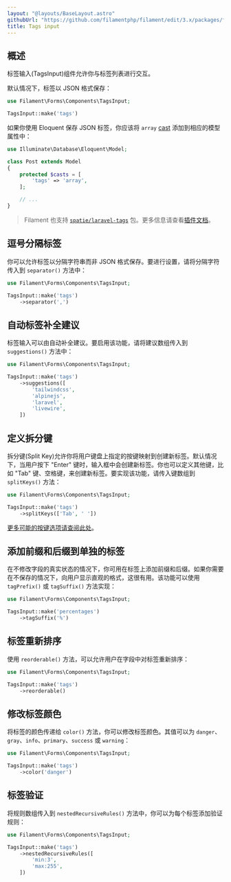 ```yaml
---
layout: "@layouts/BaseLayout.astro"
githubUrl: "https://github.com/filamentphp/filament/edit/3.x/packages/forms/docs/03-fields/14-tags-input.md"
title: Tags input
---
```


## 概述

标签输入(TagsInput)组件允许你与标签列表进行交互。

默认情况下，标签以 JSON 格式保存：

```php
use Filament\Forms\Components\TagsInput;

TagsInput::make('tags')
```

<AutoScreenshot name="forms/fields/tags-input/simple" alt="Tags input" version="3.x" />

如果你使用 Eloquent 保存 JSON 标签，你应该将 `array` [cast](https://laravel.com/docs/eloquent-mutators#array-and-json-casting) 添加到相应的模型属性中：

```php
use Illuminate\Database\Eloquent\Model;

class Post extends Model
{
    protected $casts = [
        'tags' => 'array',
    ];

    // ...
}
```

> Filament 也支持 [`spatie/laravel-tags`](https://github.com/spatie/laravel-tags) 包。更多信息请查看[插件文档](/plugins/filament-spatie-tags)。

## 逗号分隔标签

你可以允许标签以分隔字符串而非 JSON 格式保存。要进行设置，请将分隔字符传入到 `separator()` 方法中：

```php
use Filament\Forms\Components\TagsInput;

TagsInput::make('tags')
    ->separator(',')
```

## 自动标签补全建议

标签输入可以由自动补全建议。要启用该功能，请将建议数组传入到 `suggestions()` 方法中：

```php
use Filament\Forms\Components\TagsInput;

TagsInput::make('tags')
    ->suggestions([
        'tailwindcss',
        'alpinejs',
        'laravel',
        'livewire',
    ])
```

## 定义拆分键

拆分键(Split Key)允许你将用户键盘上指定的按键映射到创建新标签。默认情况下，当用户按下 "Enter" 键时，输入框中会创建新标签。你也可以定义其他键，比如 "Tab" 键、空格键，来创建新标签。要实现该功能，请传入键数组到 `splitKeys()` 方法：

```php
use Filament\Forms\Components\TagsInput;

TagsInput::make('tags')
    ->splitKeys(['Tab', ' '])
```

[更多可能的按键选项请查阅此处](https://developer.mozilla.org/en-US/docs/Web/API/KeyboardEvent/key)。

## 添加前缀和后缀到单独的标签

在不修改字段的真实状态的情况下，你可用在标签上添加前缀和后缀。如果你需要在不保存的情况下，向用户显示直观的格式，这很有用。该功能可以使用 `tagPrefix()` 或 `tagSuffix()` 方法实现：

```php
use Filament\Forms\Components\TagsInput;

TagsInput::make('percentages')
    ->tagSuffix('%')
```

## 标签重新排序

使用 `reorderable()` 方法，可以允许用户在字段中对标签重新排序：

```php
use Filament\Forms\Components\TagsInput;

TagsInput::make('tags')
    ->reorderable()
```

## 修改标签颜色

将标签的颜色传递给 `color()` 方法，你可以修改标签颜色。其值可以为 `danger`、`gray`、`info`、`primary`、`success` 或 `warning`：

```php
use Filament\Forms\Components\TagsInput;

TagsInput::make('tags')
    ->color('danger')
```

## 标签验证

将规则数组传入到 `nestedRecursiveRules()` 方法中，你可以为每个标签添加验证规则：

```php
use Filament\Forms\Components\TagsInput;

TagsInput::make('tags')
    ->nestedRecursiveRules([
        'min:3',
        'max:255',
    ])
```
